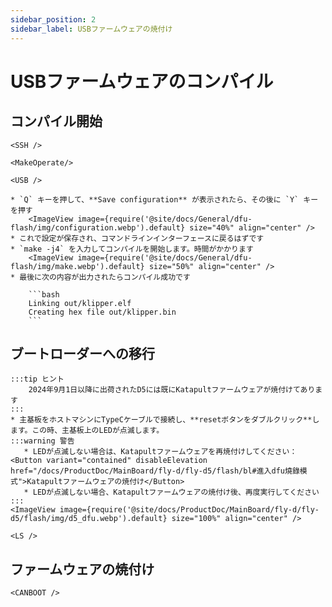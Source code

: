 ```yaml
---
sidebar_position: 2
sidebar_label: USBファームウェアの焼付け
---
```




# USBファームウェアのコンパイル


## コンパイル開始

    <SSH />

    <MakeOperate/>

    <USB />

    * `Q` キーを押して、**Save configuration** が表示されたら、その後に `Y` キーを押す
        <ImageView image={require('@site/docs/General/dfu-flash/img/configuration.webp').default} size="40%" align="center" />
    * これで設定が保存され、コマンドラインインターフェースに戻るはずです
    * `make -j4` を入力してコンパイルを開始します。時間がかかります
        <ImageView image={require('@site/docs/General/dfu-flash/img/make.webp').default} size="50%" align="center" />
    * 最後に次の内容が出力されたらコンパイル成功です

        ```bash
        Linking out/klipper.elf
        Creating hex file out/klipper.bin
        ```

## ブートローダーへの移行

    :::tip ヒント
        2024年9月1日以降に出荷されたD5には既にKatapultファームウェアが焼付けてあります
    :::
    * 主基板をホストマシンにTypeCケーブルで接続し、**resetボタンをダブルクリック**します。この時、主基板上のLEDが点滅します。
    :::warning 警告
       * LEDが点滅しない場合は、Katapultファームウェアを再焼付けしてください：<Button variant="contained" disableElevation href="/docs/ProductDoc/MainBoard/fly-d/fly-d5/flash/bl#進入dfu燒錄模式">Katapultファームウェアの焼付け</Button>
       * LEDが点滅しない場合、Katapultファームウェアの焼付け後、再度実行してください
    :::
    <ImageView image={require('@site/docs/ProductDoc/MainBoard/fly-d/fly-d5/flash/img/d5_dfu.webp').default} size="100%" align="center" />

    <LS />

## ファームウェアの焼付け
    
    <CANBOOT />